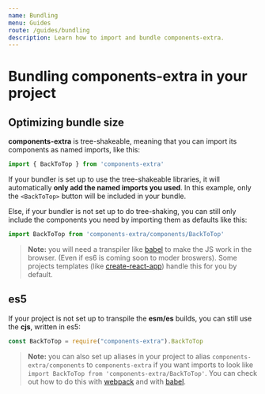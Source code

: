 ```yaml
---
name: Bundling
menu: Guides
route: /guides/bundling
description: Learn how to import and bundle components-extra.
---
```


# Bundling components-extra in your project

## Optimizing bundle size

**components-extra** is tree-shakeable, meaning that you can import its components as named imports, like this:

```jsx
import { BackToTop } from 'components-extra'
```

If your bundler is set up to use the tree-shakeable libraries, it will automatically **only add the named imports
you used**. In this example, only the `<BackToTop>` button will be included in your bundle.

Else, if your bundler is not set up to do tree-shaking, you can still only include the components you need
by importing them as defaults like this:

```jsx
import BackToTop from 'components-extra/components/BackToTop'
```

> **Note:** you will need a transpiler like [babel](https://babeljs.io/) to make the JS work in the browser. (Even if es6 is coming soon to moder broswers).
Some projects templates (like [create-react-app](https://github.com/facebook/create-react-app)) handle this for you by default.

## es5

If your project is not set up to transpile the **esm/es** builds, you can still use the **cjs**, written in es5:

```jsx
const BackToTop = require("components-extra").BackToTop
```

> **Note:** you can also set up aliases in your project to alias `components-extra/components` to `components-extra` if you want imports to
look like `import BackToTop from 'components-extra/BackToTop'`. You can check out how to do this with [webpack](https://webpack.js.org/configuration/resolve/)
and with [babel](https://www.npmjs.com/package/babel-plugin-module-resolver).